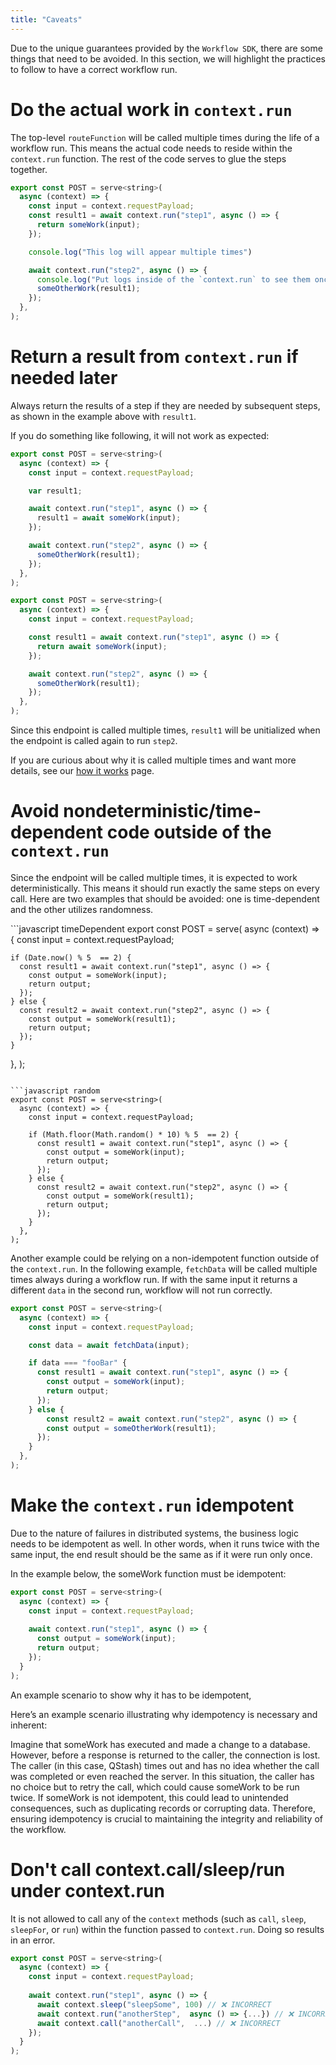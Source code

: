 ```yaml
---
title: "Caveats"
---
```


Due to the unique guarantees provided by the `Workflow SDK`, there are some things that need to be avoided. In this section, we will highlight the practices to follow to have a correct workflow run.

# Do the actual work in `context.run`

The top-level `routeFunction` will be called multiple times during the life of a workflow run. This means the actual code needs to reside within the `context.run` function. The rest of the code serves to glue the steps together.

```javascript
export const POST = serve<string>(
  async (context) => {
    const input = context.requestPayload;
    const result1 = await context.run("step1", async () => {
      return someWork(input);
    });

    console.log("This log will appear multiple times")

    await context.run("step2", async () => {
      console.log("Put logs inside of the `context.run` to see them once")
      someOtherWork(result1);
    });
  },
);
```

# Return a result from `context.run` if needed later 

Always return the results of a step if they are needed by subsequent steps, as shown in the example above with `result1`.

If you do something like following, it will not work as expected:

<CodeGroup>

```javascript wrong
export const POST = serve<string>(
  async (context) => {
    const input = context.requestPayload;

    var result1;

    await context.run("step1", async () => {
      result1 = await someWork(input);
    });

    await context.run("step2", async () => {
      someOtherWork(result1);
    });
  },
);
```

```javascript correct
export const POST = serve<string>(
  async (context) => {
    const input = context.requestPayload;

    const result1 = await context.run("step1", async () => {
      return await someWork(input);
    });

    await context.run("step2", async () => {
      someOtherWork(result1);
    });
  },
);
```
</CodeGroup>

Since this endpoint is called multiple times, `result1` will be unitialized when the endpoint is called again to run `step2`.

If you are curious about why it is called multiple times and want more details, see our  [how it works](/qstash/workflows/how) page.

# Avoid nondeterministic/time-dependent code outside of the `context.run`

Since the endpoint will be called multiple times, it is expected to work deterministically. This means it should run exactly the same steps on every call.
Here are two examples that should be avoided: one is time-dependent and the other utilizes randomness.

<CodeGroup>
```javascript timeDependent
export const POST = serve<string>(
  async (context) => {
    const input = context.requestPayload;

    if (Date.now() % 5  == 2) {
      const result1 = await context.run("step1", async () => {
        const output = someWork(input);
        return output;
      });
    } else {
      const result2 = await context.run("step2", async () => {
        const output = someWork(result1);
        return output;
      });
    }
  },
);
```

```javascript random
export const POST = serve<string>(
  async (context) => {
    const input = context.requestPayload;

    if (Math.floor(Math.random() * 10) % 5  == 2) {
      const result1 = await context.run("step1", async () => {
        const output = someWork(input);
        return output;
      });
    } else {
      const result2 = await context.run("step2", async () => {
        const output = someWork(result1);
        return output;
      });
    }
  },
);
```

</CodeGroup>
    

Another example could be relying on a non-idempotent function outside of the `context.run`. 
In the following example, `fetchData` will be called multiple times always during a workflow run.
If with the same input it returns a different `data` in the second run, workflow will not run correctly.

```javascript timeDependent
export const POST = serve<string>(
  async (context) => {
    const input = context.requestPayload;

    const data = await fetchData(input); 

    if data === "fooBar" {
      const result1 = await context.run("step1", async () => {
        const output = someWork(input);
        return output;
      });
    } else {
        const result2 = await context.run("step2", async () => {
        const output = someOtherWork(result1);
      });
    }
  },
);
```



# Make the `context.run` idempotent

Due to the nature of failures in distributed systems, the business logic needs to be idempotent as well. In other words, when it runs twice with the same input, the end result should be the same as if it were run only once.

In the example below, the someWork function must be idempotent:

```javascript
export const POST = serve<string>(
  async (context) => {
    const input = context.requestPayload;
      
    await context.run("step1", async () => {
      const output = someWork(input);
      return output;
    });
  } 
);
```

An example scenario to show why it has to be idempotent, 

Here’s an example scenario illustrating why idempotency is necessary and inherent:

Imagine that someWork has executed and made a change to a database. However, before a response is returned to the caller, the connection is lost. The caller (in this case, QStash) times out and has no idea whether the call was completed or even reached the server. In this situation, the caller has no choice but to retry the call, which could cause someWork to be run twice.
If someWork is not idempotent, this could lead to unintended consequences, such as duplicating records or corrupting data. Therefore, ensuring idempotency is crucial to maintaining the integrity and reliability of the workflow.

# Don't call context.call/sleep/run under context.run 

It is not allowed to call any of the `context` methods (such as `call`, `sleep`, `sleepFor`, or `run`) within the function passed to `context.run`. Doing so results in an error.

```javascript
export const POST = serve<string>(
  async (context) => {
    const input = context.requestPayload;
      
    await context.run("step1", async () => {
      await context.sleep("sleepSome", 100) // ❌ INCORRECT
      await context.run("anotherStep",  async () => {...}) // ❌ INCORRECT
      await context.call("anotherCall",  ...) // ❌ INCORRECT
    });
  }
);
```